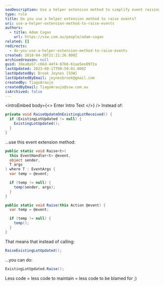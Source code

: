 ```yaml
---
seoDescription: Use a helper extension method to simplify event raising and reduce code maintenance complexity.
type: rule
title: Do you use a helper extension method to raise events?
uri: use-a-helper-extension-method-to-raise-events
authors:
  - title: Adam Cogan
    url: https://ssw.com.au/people/adam-cogan
related: []
redirects:
  - do-you-use-a-helper-extension-method-to-raise-events
created: 2018-04-30T21:21:26.000Z
archivedreason: null
guid: 30ea0a57-c66d-44f4-87b6-61ae5ee8972a
lastUpdated: 2023-08-17T00:59:01.000Z
lastUpdatedBy: Brook Jeynes [SSW]
lastUpdatedByEmail: jeynesbrook@gmail.com
createdBy: TiagoAraujo
createdByEmail: TiagoAraujo@ssw.com.au
isArchived: false
---
```


<introEmbed
  body={<>
Enter Intro Text
  </>}
/>
Instead of:

```csharp
private void RaiseUpdateOnExistingLotReceived() {
  if (ExistingLotUpdated != null) {
    ExistingLotUpdated();
  }
}
```

...use this event extension method:

```csharp
public static void Raise<t>(
  this EventHandler<t> @event,
  object sender,
  T args
) where T : EventArgs {
  var temp = @event;

  if (temp != null) {
    temp(sender, args);
  }
}

public static void Raise(this Action @event) {
  var temp = @event;

  if (temp != null) {
    temp();
  }
}
```

That means that instead of calling:

```csharp
RaiseExistingLotUpdated();
```

...you can do:

```csharp
ExistingLotUpdated.Raise();
```

Less code = less code to maintain = less code to be blamed for ;)
